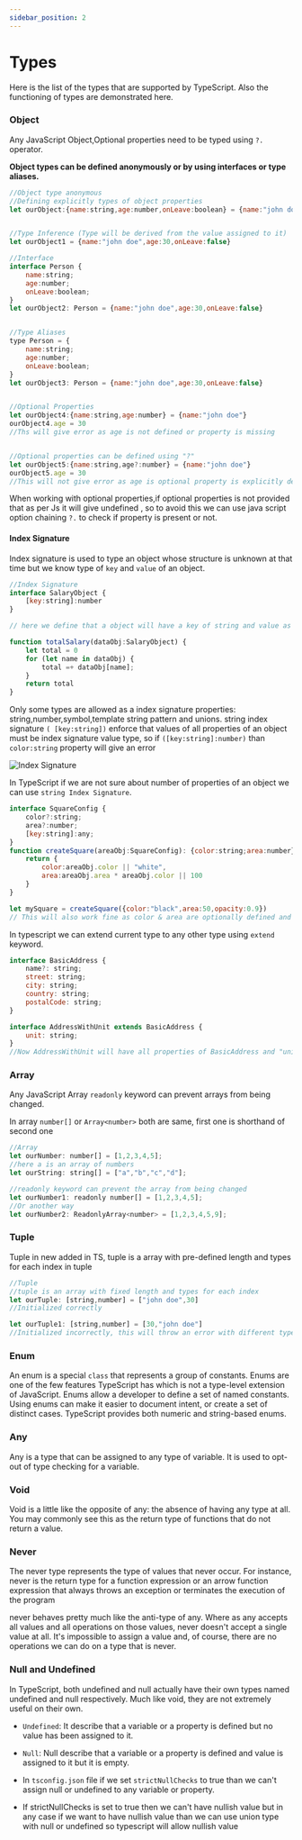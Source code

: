```yaml
---
sidebar_position: 2
---
```


# Types
Here is the list of the types that are supported by TypeScript. Also the functioning of types are demonstrated here.

### Object
Any JavaScript Object,Optional properties need to be typed using `?.` operator.

**Object types can be defined anonymously or by using interfaces or type aliases.**

```js
//Object type anonymous
//Defining explicitly types of object properties
let ourObject:{name:string,age:number,onLeave:boolean} = {name:"john doe",age:30,onLeave:false}


//Type Inference (Type will be derived from the value assigned to it)
let ourObject1 = {name:"john doe",age:30,onLeave:false}

//Interface
interface Person {
    name:string;
    age:number;
    onLeave:boolean;
}
let ourObject2: Person = {name:"john doe",age:30,onLeave:false}


//Type Aliases
type Person = {
    name:string;
    age:number;
    onLeave:boolean;
}
let ourObject3: Person = {name:"john doe",age:30,onLeave:false}


//Optional Properties
let ourObject4:{name:string,age:number} = {name:"john doe"}
ourObject4.age = 30
//Ths will give error as age is not defined or property is missing


//Optional properties can be defined using "?"
let ourObject5:{name:string,age?:number} = {name:"john doe"}
ourObject5.age = 30
//This will not give error as age is optional property is explicitly defined using "?"
```

When working with optional properties,if optional properties is not provided that as per Js it will give undefined , so to avoid this we can use java script option chaining `?.` to check if property is present or not.

#### Index Signature
Index signature is used to type an object whose structure is unknown at that time but we know type of `key` and `value` of an object.

```js
//Index Signature
interface SalaryObject {
    [key:string]:number
}

// here we define that a object will have a key of string and value as a number.

function totalSalary(dataObj:SalaryObject) {
    let total = 0
    for (let name in dataObj) {
        total =+ dataObj[name];
    }
    return total
}
```

Only some types are allowed as a index signature properties: string,number,symbol,template string pattern and unions.
string index signature `( [key:string])` enforce that values of all properties of an object must be index signature value type, so if `([key:string]:number)` than `color:string` property will give an error

![Index Signature](assets/indexSignature.png)

In TypeScript if we are not sure about number of properties of an object we can use `string Index Signature`.

```js
interface SquareConfig {
    color?:string;
    area?:number;
    [key:string]:any;
}
function createSquare(areaObj:SquareConfig): {color:string;area:number} {
    return {
        color:areaObj.color || "white",
        area:areaObj.area * areaObj.color || 100
    }
}

let mySquare = createSquare({color:"black",area:50,opacity:0.9})
// This will also work fine as color & area are optionally defined and opacity is defined using string index signature
```

In typescript we can extend current type to any other type using `extend` keyword.

```js
interface BasicAddress {
    name?: string;
    street: string;
    city: string;
    country: string;
    postalCode: string;
}

interface AddressWithUnit extends BasicAddress {
    unit: string;
}
//Now AddressWithUnit will have all properties of BasicAddress and "unit" property as well.
```

### Array
Any JavaScript Array `readonly` keyword can prevent arrays from being changed.

In array `number[]` or `Array<number>` both are same, first one is shorthand of second one

```js
//Array
let ourNumber: number[] = [1,2,3,4,5];
//here a is an array of numbers
let ourString: string[] = ["a","b","c","d"];

//readonly keyword can prevent the array from being changed
let ourNumber1: readonly number[] = [1,2,3,4,5];
//Or another way
let ourNumber2: ReadonlyArray<number> = [1,2,3,4,5,9];
```

### Tuple
Tuple in new added in TS, tuple is a array with pre-defined length and types for each index in tuple

```js
//Tuple
//tuple is an array with fixed length and types for each index
let ourTuple: [string,number] = ["john doe",30]
//Initialized correctly

let ourTuple1: [string,number] = [30,"john doe"]
//Initialized incorrectly, this will throw an error with different types
```

### Enum
An enum is a special `class` that represents a group of constants. Enums are one of the few features TypeScript has which is not a type-level extension of JavaScript. Enums allow a developer to define a set of named constants. Using enums can make it easier to document intent, or create a set of distinct cases. TypeScript provides both numeric and string-based enums.

### Any 
Any is a type that can be assigned to any type of variable. It is used to opt-out of type checking for a variable.

### Void
Void is a little like the opposite of any: the absence of having any type at all. You may commonly see this as the return type of functions that do not return a value.

### Never 
The never type represents the type of values that never occur. For instance, never is the return type for a function expression or an arrow function expression that always throws an exception or terminates the execution of the program

never behaves pretty much like the anti-type of any. Where as any accepts all values and all operations on those values, never doesn't accept a single value at all. It's impossible to assign a value and, of course, there are no operations we can do on a type that is never.

### Null and Undefined
In TypeScript, both undefined and null actually have their own types named undefined and null respectively. Much like void, they are not extremely useful on their own.

- `Undefined`: It describe that a variable or a property is defined but no value has been assigned to it.

- `Null`: Null describe that a variable or a property is defined and value is assigned to it but it is empty.

- In `tsconfig.json` file if we set `strictNullChecks` to true than we can't assign null or undefined to any variable or property.

- If strictNullChecks is set to true then we can't have nullish value but in any case if we want to have nullish value than we can use union type with null or undefined so typescript will allow nullish value
